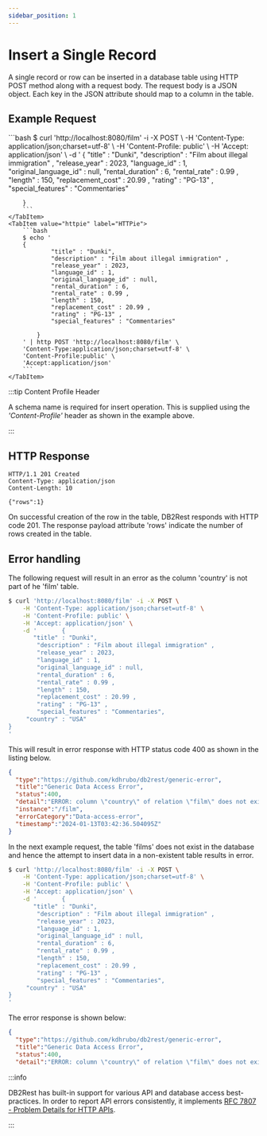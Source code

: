 ```yaml
---
sidebar_position: 1
---
```


# Insert a Single Record

A single record or row can be inserted in a database table using HTTP POST method along with a request body.
The request body is a JSON object. Each key in the JSON attribute should map to a column in the table.

## Example Request


<Tabs>
    <TabItem value="cURL" label="cURL" default>
        ```bash
        $ curl 'http://localhost:8080/film' -i -X POST \
        -H 'Content-Type: application/json;charset=utf-8' \
        -H 'Content-Profile: public' \
        -H 'Accept: application/json' \
        -d '       {
                "title" : "Dunki",
                "description" : "Film about illegal immigration" ,
                "release_year" : 2023,
                "language_id" : 1,
                "original_language_id" : null,
                "rental_duration" : 6,
                "rental_rate" : 0.99 ,
                "length" : 150,
                "replacement_cost" : 20.99 ,
                "rating" : "PG-13" ,
                "special_features" : "Commentaries"

        }
        ```
    </TabItem>
    <TabItem value="httpie" label="HTTPie">
        ```bash
        $ echo '
        {
                "title" : "Dunki",
                "description" : "Film about illegal immigration" ,
                "release_year" : 2023,
                "language_id" : 1,
                "original_language_id" : null,
                "rental_duration" : 6,
                "rental_rate" : 0.99 ,
                "length" : 150,
                "replacement_cost" : 20.99 ,
                "rating" : "PG-13" ,
                "special_features" : "Commentaries"

            }
        ' | http POST 'http://localhost:8080/film' \
        'Content-Type:application/json;charset=utf-8' \
        'Content-Profile:public' \
        'Accept:application/json'
        ```
    </TabItem>

</Tabs>




:::tip Content Profile Header

A schema name is required for insert operation. This is supplied using the *'Content-Profile'* header as shown in the example
above.

:::

## HTTP Response

```http
HTTP/1.1 201 Created
Content-Type: application/json
Content-Length: 10

{"rows":1}
```

On successful creation of the row in the table, DB2Rest responds with HTTP code 201. The response payload
attribute 'rows' indicate the number of rows created in the table.


## Error handling

The following request will result in an error as the column 'country' is not part of he 'film' table.

```bash
$ curl 'http://localhost:8080/film' -i -X POST \
    -H 'Content-Type: application/json;charset=utf-8' \
    -H 'Content-Profile: public' \
    -H 'Accept: application/json' \
    -d '       {
       "title" : "Dunki",
        "description" : "Film about illegal immigration" ,
        "release_year" : 2023,
        "language_id" : 1,
        "original_language_id" : null,
        "rental_duration" : 6,
        "rental_rate" : 0.99 ,
        "length" : 150,
        "replacement_cost" : 20.99 ,
        "rating" : "PG-13" ,
        "special_features" : "Commentaries",
     "country" : "USA"
}
'
```

This will result in error response with HTTP status code 400 as shown in the listing below.

```json
{
  "type":"https://github.com/kdhrubo/db2rest/generic-error",
  "title":"Generic Data Access Error",
  "status":400,
  "detail":"ERROR: column \"country\" of relation \"film\" does not exist\n  Position: 170",
  "instance":"/film",
  "errorCategory":"Data-access-error",
  "timestamp":"2024-01-13T03:42:36.504095Z"
}
```

In the next example request, the table 'films' does not exist in the database and hence the attempt to insert data in a
non-existent table results in error.

```bash
$ curl 'http://localhost:8080/film' -i -X POST \
    -H 'Content-Type: application/json;charset=utf-8' \
    -H 'Content-Profile: public' \
    -H 'Accept: application/json' \
    -d '       {
       "title" : "Dunki",
        "description" : "Film about illegal immigration" ,
        "release_year" : 2023,
        "language_id" : 1,
        "original_language_id" : null,
        "rental_duration" : 6,
        "rental_rate" : 0.99 ,
        "length" : 150,
        "replacement_cost" : 20.99 ,
        "rating" : "PG-13" ,
        "special_features" : "Commentaries",
     "country" : "USA"
}
'
```

The error response is shown below:

```json
{
  "type":"https://github.com/kdhrubo/db2rest/generic-error",
  "title":"Generic Data Access Error",
  "status":400,
  "detail":"ERROR: column \"country\" of relation \"film\" does not exist\n  Position: 170","instance":"/film","errorCategory":"Data-access-error","timestamp":"2024-01-13T04:19:56.006263Z"}
```

:::info

DB2Rest has built-in support for various API and database access best-practices. In order to report API errors consistently,
it implements
[RFC 7807 - Problem Details for HTTP APIs](https://datatracker.ietf.org/doc/html/rfc7807).

:::
